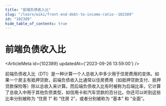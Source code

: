 ```yaml
---
title: "前端负债收入比"
slug: "/learn/wiki/front-end-debt-to-income-ratio--102389"
id: "102389"
hide_table_of_contents: true
---
```



# 前端负债收入比

<ArticleMeta id={102389} updatedAt={'2023-09-26 13:59:00'} />
<div className='border-solid border-b border-t-0 my-4 border-[var(--ifm-color-gray-300)]' />

前端负债收入比（DTI）是一种计算一个人总收入中多少用于住房费用的变体。如果一个房主有抵押贷款，前端负债收入比通常以住房费用（如抵押贷款支付、抵押贷款保险等）除以总收入来计算。而后端负债收入比有时被称为后端比率，它计算了总收入中用于其他负债类型，如信用卡和汽车贷款的百分比。你还可以听到这些比率分别被称为 “住房 1” 和 “住房 2”，或者分别被称为 “基本” 和 “全面”。
